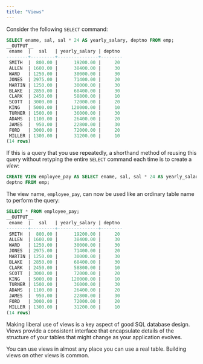 ```yaml
---
title: "Views"
---
```


<div id="views" class="registered_link"></div>

Consider the following `SELECT` command:

```sql
SELECT ename, sal, sal * 24 AS yearly_salary, deptno FROM emp;
__OUTPUT__
 ename  |   sal   | yearly_salary | deptno
--------+---------+---------------+--------
 SMITH  |  800.00 |      19200.00 |     20
 ALLEN  | 1600.00 |      38400.00 |     30
 WARD   | 1250.00 |      30000.00 |     30
 JONES  | 2975.00 |      71400.00 |     20
 MARTIN | 1250.00 |      30000.00 |     30
 BLAKE  | 2850.00 |      68400.00 |     30
 CLARK  | 2450.00 |      58800.00 |     10
 SCOTT  | 3000.00 |      72000.00 |     20
 KING   | 5000.00 |     120000.00 |     10
 TURNER | 1500.00 |      36000.00 |     30
 ADAMS  | 1100.00 |      26400.00 |     20
 JAMES  |  950.00 |      22800.00 |     30
 FORD   | 3000.00 |      72000.00 |     20
 MILLER | 1300.00 |      31200.00 |     10
(14 rows)
```

If this is a query that you use repeatedly, a shorthand method of reusing this query without retyping the entire `SELECT` command each time is to create a *view*:

```sql
CREATE VIEW employee_pay AS SELECT ename, sal, sal * 24 AS yearly_salary,
deptno FROM emp;
```

The view name, `employee_pay`, can now be used like an ordinary table name to perform the query:

```sql
SELECT * FROM employee_pay;
__OUTPUT__
 ename  |   sal   | yearly_salary | deptno
--------+---------+---------------+--------
 SMITH  |  800.00 |      19200.00 |     20
 ALLEN  | 1600.00 |      38400.00 |     30
 WARD   | 1250.00 |      30000.00 |     30
 JONES  | 2975.00 |      71400.00 |     20
 MARTIN | 1250.00 |      30000.00 |     30
 BLAKE  | 2850.00 |      68400.00 |     30
 CLARK  | 2450.00 |      58800.00 |     10
 SCOTT  | 3000.00 |      72000.00 |     20
 KING   | 5000.00 |     120000.00 |     10
 TURNER | 1500.00 |      36000.00 |     30
 ADAMS  | 1100.00 |      26400.00 |     20
 JAMES  |  950.00 |      22800.00 |     30
 FORD   | 3000.00 |      72000.00 |     20
 MILLER | 1300.00 |      31200.00 |     10
(14 rows)
```

Making liberal use of views is a key aspect of good SQL database design. Views provide a consistent interface that encapsulate details of the structure of your tables that might change as your application evolves.

You can use views in almost any place you can use a real table. Building views on other views is common.
